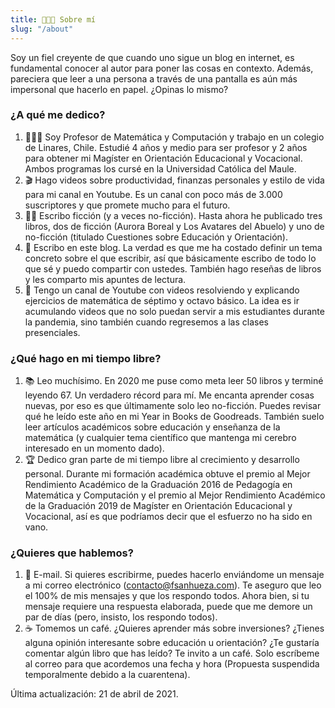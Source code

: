 ```yaml
---
title: 👨🏻‍🏫 Sobre mí
slug: "/about"
---
```


Soy un fiel creyente de que cuando uno sigue un blog en internet, es fundamental conocer al autor para poner las cosas en contexto. Además, pareciera que leer a una persona a través de una pantalla es aún más impersonal que hacerlo en papel. ¿Opinas lo mismo?

### ¿A qué me dedico?

1. 👨🏻‍🏫 Soy Profesor de Matemática y Computación y trabajo en un colegio de Linares, Chile. Estudié 4 años y medio para ser profesor y 2 años para obtener mi Magíster en Orientación Educacional y Vocacional. Ambos programas los cursé en la Universidad Católica del Maule.
2. 🎬 Hago videos sobre productividad, finanzas personales y estilo de vida para mi canal en Youtube. Es un canal con poco más de 3.000 suscriptores y que promete mucho para el futuro.
3. ✍🏻 Escribo ficción (y a veces no-ficción). Hasta ahora he publicado tres libros, dos de ficción (Aurora Boreal y Los Avatares del Abuelo) y uno de no-ficción (titulado Cuestiones sobre Educación y Orientación).
4. 📝 Escribo en este blog. La verdad es que me ha costado definir un tema concreto sobre el que escribir, así que básicamente escribo de todo lo que sé y puedo compartir con ustedes. También hago reseñas de libros y les comparto mis apuntes de lectura.
5. 🎥 Tengo un canal de Youtube con videos resolviendo y explicando ejercicios de matemática de séptimo y octavo básico. La idea es ir acumulando videos que no solo puedan servir a mis estudiantes durante la pandemia, sino también cuando regresemos a las clases presenciales. 

### ¿Qué hago en mi tiempo libre?

1. 📚 Leo muchísimo. En 2020 me puse como meta leer 50 libros y terminé leyendo 67. Un verdadero récord para mí. Me encanta aprender cosas nuevas, por eso es que últimamente solo leo no-ficción. Puedes revisar qué he leído este año en mi Year in Books de Goodreads. También suelo leer artículos académicos sobre educación y enseñanza de la matemática (y cualquier tema científico que mantenga mi cerebro interesado en un momento dado).
2. 🏆 Dedico gran parte de mi tiempo libre al crecimiento y desarrollo personal. Durante mi formación académica obtuve el premio al Mejor Rendimiento Académico de la Graduación 2016 de Pedagogía en Matemática y Computación y el premio al Mejor Rendimiento Académico de la Graduación 2019 de Magíster en Orientación Educacional y Vocacional, así es que podríamos decir que el esfuerzo no ha sido en vano.

### ¿Quieres que hablemos?
1. 📧 E-mail. Si quieres escribirme, puedes hacerlo enviándome un mensaje a mi correo electrónico (contacto@fsanhueza.com). Te aseguro que leo el 100% de mis mensajes y que los respondo todos. Ahora bien, si tu mensaje requiere una respuesta elaborada, puede que me demore un par de días (pero, insisto, los respondo todos).
2. ☕ Tomemos un café. ¿Quieres aprender más sobre inversiones? ¿Tienes alguna opinión interesante sobre educación u orientación? ¿Te gustaría comentar algún libro que has leído? Te invito a un café. Solo escríbeme al correo para que acordemos una fecha y hora (Propuesta suspendida temporalmente debido a la cuarentena).

Última actualización: 21 de abril de 2021.